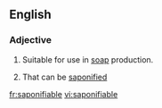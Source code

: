 ==English==

===Adjective===
{{en-adj}}

# Suitable for use in [[soap]] production.
# {{context|organic chemistry|of a lipid}} That can be [[saponified]]

[[fr:saponifiable]]
[[vi:saponifiable]]